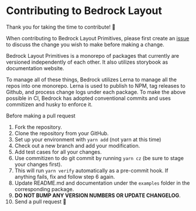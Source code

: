 
<Meta title="Overview/Contributing" />

# Contributing to Bedrock Layout

Thank you for taking the time to contribute! 🎉

When contributing to Bedrock Layout Primitives, please first create an [issue](https://github.com/Bedrock-Layouts/Bedrock/issues) to discuss the change you wish to make before making a change.

Bedrock Layout Primitives is a monorepo of packages that currently are versioned independently of each other. It also utilizes storybook as documentation website.

To manage all of these things, Bedrock utilizes Lerna to manage all the repos into one monorepo. Lerna is used to publish to NPM, tag releases to Github, and process change logs under each package. To make the above possible in CI, Bedrock has adopted conventional commits and uses commitizen and husky to enforce it.

Before making a pull request

1. Fork the repository.
2. Clone the repository from your GitHub.
3. Set up your environment with `yarn add` (not yarn at this time)
4. Check out a new branch and add your modification.
5. Add test cases for all your changes.
6. Use commitizen to do git commit by running `yarn cz` (be sure to stage your changes first).
7. This will run `yarn verify` automatically as a pre-commit hook. If anything fails, fix and follow step 6 again.
8. Update README.md and documentation under the `examples` folder in the corresponding package.
9. **DO NOT BUMP ANY VERSION NUMBERS OR UPDATE CHANGELOG**.
10. Send a pull request 🙏

